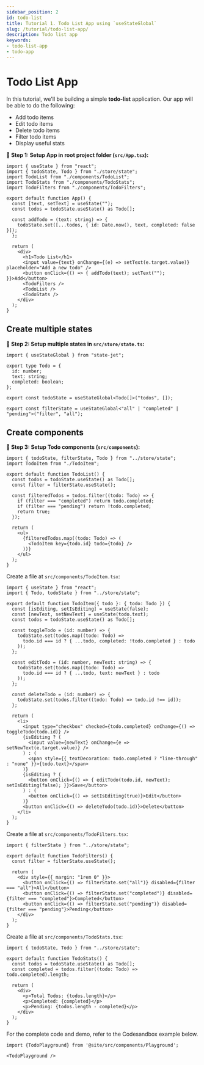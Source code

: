 ```yaml
---
sidebar_position: 2
id: todo-list
title: Tutorial 1. Todo List App using `useStateGlobal`
slug: /tutorial/todo-list-app/
description: Todo list app
keywords:
- todo-list-app
- todo-app
---
```


# Todo List App

In this tutorial, we'll be building a simple **todo-list** application. Our app will be able to do the following:

- Add todo items
- Edit todo items
- Delete todo items
- Filter todo items
- Display useful stats

**🔹 Step 1: Setup App in root project folder (`src/App.tsx`):**

```tsx title="src/App.tsx"
import { useState } from "react";
import { todoState, Todo } from "./store/state";
import TodoList from "./components/TodoList";
import TodoStats from "./components/TodoStats";
import TodoFilters from "./components/TodoFilters";

export default function App() {
  const [text, setText] = useState("");
  const todos = todoState.useState() as Todo[];

  const addTodo = (text: string) => {
    todoState.set([...todos, { id: Date.now(), text, completed: false }]);
  };

  return (
    <div>
      <h1>Todo List</h1>
      <input value={text} onChange={(e) => setText(e.target.value)} placeholder="Add a new todo" />
      <button onClick={() => { addTodo(text); setText(""); }}>Add</button>
      <TodoFilters />
      <TodoList />
      <TodoStats />
    </div>
  );
}
```

## Create multiple states

**🔹 Step 2: Setup multiple states in `src/store/state.ts`:**

```Ts title="src/store/state.ts"
import { useStateGlobal } from "state-jet";

export type Todo = {
  id: number;
  text: string;
  completed: boolean;
};

export const todoState = useStateGlobal<Todo[]>("todos", []);

export const filterState = useStateGlobal<"all" | "completed" | "pending">("filter", "all");
```

## Create components

**🔹 Step 3: Setup Todo components (`src/components`):**

```tsx title="src/components/TodoList.tsx"
import { todoState, filterState, Todo } from "../store/state";
import TodoItem from "./TodoItem";

export default function TodoList() {
  const todos = todoState.useState() as Todo[];
  const filter = filterState.useState();

  const filteredTodos = todos.filter((todo: Todo) => {
    if (filter === "completed") return todo.completed;
    if (filter === "pending") return !todo.completed;
    return true;
  });

  return (
    <ul>
      {filteredTodos.map((todo: Todo) => (
        <TodoItem key={todo.id} todo={todo} />
      ))}
    </ul>
  );
}
```

Create a file at `src/components/TodoItem.tsx`:

```tsx title="src/components/TodoItem.tsx"
import { useState } from "react";
import { Todo, todoState } from "../store/state";

export default function TodoItem({ todo }: { todo: Todo }) {
  const [isEditing, setIsEditing] = useState(false);
  const [newText, setNewText] = useState(todo.text);
  const todos = todoState.useState() as Todo[];

  const toggleTodo = (id: number) => {
    todoState.set(todos.map((todo: Todo) => 
      todo.id === id ? { ...todo, completed: !todo.completed } : todo
    ));
  };

  const editTodo = (id: number, newText: string) => {
    todoState.set(todos.map((todo: Todo) => 
      todo.id === id ? { ...todo, text: newText } : todo
    ));
  };
  
  const deleteTodo = (id: number) => {
    todoState.set(todos.filter((todo: Todo) => todo.id !== id));
  };
  
  return (
    <li>
      <input type="checkbox" checked={todo.completed} onChange={() => toggleTodo(todo.id)} />
      {isEditing ? (
        <input value={newText} onChange={e => setNewText(e.target.value)} />
      ) : (
        <span style={{ textDecoration: todo.completed ? "line-through" : "none" }}>{todo.text}</span>
      )}
      {isEditing ? (
        <button onClick={() => { editTodo(todo.id, newText); setIsEditing(false); }}>Save</button>
      ) : (
        <button onClick={() => setIsEditing(true)}>Edit</button>
      )}
      <button onClick={() => deleteTodo(todo.id)}>Delete</button>
    </li>
  );
}
```

Create a file at `src/components/TodoFilters.tsx`:

```tsx title="src/components/TodoFilters.tsx"
import { filterState } from "../store/state";

export default function TodoFilters() {
  const filter = filterState.useState();

  return (
    <div style={{ margin: "1rem 0" }}>
      <button onClick={() => filterState.set("all")} disabled={filter === "all"}>All</button>
      <button onClick={() => filterState.set("completed")} disabled={filter === "completed"}>Completed</button>
      <button onClick={() => filterState.set("pending")} disabled={filter === "pending"}>Pending</button>
    </div>
  );
}
```

Create a file at `src/components/TodoStats.tsx`:

```tsx title="src/components/TodoStats.tsx"
import { todoState, Todo } from "../store/state";

export default function TodoStats() {
  const todos = todoState.useState() as Todo[];
  const completed = todos.filter((todo: Todo) => todo.completed).length;

  return (
    <div>
      <p>Total Todos: {todos.length}</p>
      <p>Completed: {completed}</p>
      <p>Pending: {todos.length - completed}</p>
    </div>
  );
}
```

For the complete code and demo, refer to the Codesandbox example below.

```mdx-code-block
import {TodoPlayground} from '@site/src/components/Playground';

<TodoPlayground />
```